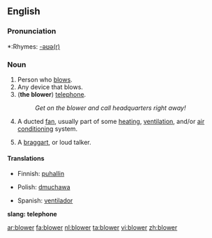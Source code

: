 ==English==

===Pronunciation===
*:Rhymes: [[Rhymes:English:-əʊə(r)|-əʊə(r)]]

===Noun===
{{en-noun}}

# Person who [[blow]]s.
# Any device that blows.
# ('''the blower''') {{context|slang|dated|mostly|British}} [[telephone]].
#:''Get on the blower and call headquarters right away!''
# A ducted [[fan]], usually part of some [[heating]], [[ventilation]], and/or [[air conditioning]] system.
# {{dated}} A [[braggart]], or loud talker.

====Translations====
{{trans-top|person}}
{{trans-mid}}
{{trans-bottom}}

{{trans-top|device}}
*Finnish: [[puhallin]]
{{trans-mid}}
*Polish: [[dmuchawa]]
{{trans-mid}}
*Spanish: [[ventilador]]
{{trans-bottom}}

'''slang: telephone'''
<!--add slang terms for "telephone" to this table, where these exist-->
{{top}}
{{mid}}
{{bottom}}

<!--move to separate page:
:[[suction blower]]:
*Spanish: aspirador.
-->

[[ar:blower]]
[[fa:blower]]
[[nl:blower]]
[[ta:blower]]
[[vi:blower]]
[[zh:blower]]